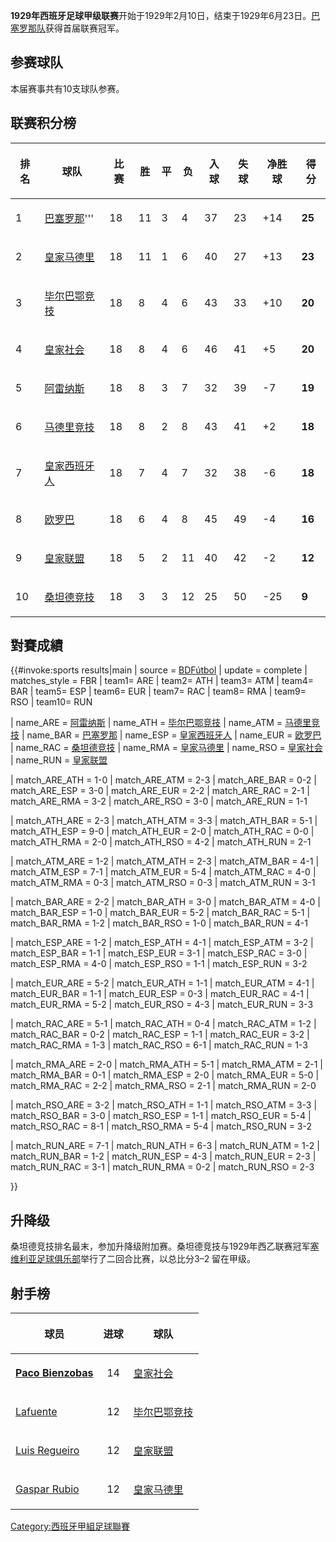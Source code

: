 {{NoteTA|G1=football|G2=西甲}}
'''1929年西班牙足球甲级联赛'''开始于1929年2月10日，结束于1929年6月23日。[[巴塞罗那足球俱乐部|巴塞罗那队]]获得首届联赛冠军。

== 参赛球队 ==
本届赛事共有10支球队参赛。

{{Image label begin|image=La Liga 1929.png|width={{{width|400}}}|float={{{float|right}}}}}
{{Image label small|x=0.40|y=0.14|scale={{{width|400}}}|text=[[格乔阿雷纳斯俱乐部|阿雷纳斯]]}}
{{Image label small|x=0.38|y=0.11|scale={{{width|400}}}|text=[[马德里竞技|马德里竞技]]}}
{{Image label small|x=0.58|y=0.09|scale={{{width|400}}}|text=[[皇家联盟俱乐部|皇家联盟]]}}
{{Image label small|x=0.56|y=0.13|scale={{{width|400}}}|text=[[皇家社会|皇家社会]]}}
{{Image label small|x=0.46|y=0.35|scale={{{width|400}}}|text=[[马德里竞技|马德里竞技]]}}
{{Image label small|x=0.69|y=0.25|scale={{{width|400}}}|text=[[欧罗巴体育俱乐部|欧罗巴]]}}
{{Image label small|x=0.85|y=0.27|scale={{{width|400}}}|text=[[西班牙人|西班牙人]]}}
{{Image label small|x=0.86|y=0.25|scale={{{width|400}}}|text=[[巴塞罗那足球俱乐部|巴塞罗那]]}}
{{Image label small|x=0.32|y=0.07|scale={{{width|400}}}|text=[[桑坦德竞技|桑坦德竞技]]}}
{{Image label small|x=0.47|y=0.33|scale={{{width|400}}}|text=[[皇家马德里|皇家马德里]]}}
{{Image label end}}

== 联赛积分榜 ==
{| class="wikitable" style="text-align: center;"
! 排名 !! 球队 !! 比赛 !! 胜 !! 平 !! 负 !! 入球 !!失球 !!净胜球 !!得分
|-align="center" 
| 1 ||align="left"| [[巴塞罗那足球俱乐部|巴塞罗那]]'''||18||11||3||4||37||23||+14 ||'''25'''
|-align="center" bgcolor="#EFEFEF"
| 2 ||align="left"|  [[皇家马德里|皇家马德里]]||18||11||1||6||40||27||+13||'''23'''
|-align="center" 
| 3 ||align="left"| [[毕尔巴鄂竞技|毕尔巴鄂竞技]] ||18||8||4||6||43||33||+10||'''20'''
|-align="center" bgcolor="#EFEFEF"
| 4 ||align="left"| [[皇家社会|皇家社会]] ||18||8||4||6||46||41||+5||'''20'''
|-align="center" 
| 5 ||align="left"| [[格乔阿雷纳斯俱乐部|阿雷纳斯]] ||18||8||3||7||32||39||-7||'''19'''
|-align="center" bgcolor="#EFEFEF"
| 6 ||align="left"| [[马德里竞技|马德里竞技]] ||18||8||2||8||43||41||+2||'''18'''
|-align="center" 
| 7 ||align="left"| [[皇家西班牙人|皇家西班牙人]] ||18||7||4||7||32||38||-6||'''18'''
|-align="center" bgcolor="#EFEFEF"
| 8 ||align="left"| [[欧罗巴体育俱乐部|欧罗巴]] ||18||6||4||8||45||49||-4||'''16'''
|-align="center" 
| 9 ||align="left"| [[皇家联盟俱乐部|皇家联盟]] ||18||5||2||11||40||42||-2||'''12'''
|-align="center" bgcolor="#ffff88"
| 10 ||align="left"| [[桑坦德竞技|桑坦德竞技]] ||18||3||3||12||25||50||-25||'''9'''
|}
== 對賽成績 ==
{{#invoke:sports results|main
| source = [http://www.bdfutbol.com/es/t/t1928-29.html BDFútbol]
| update = complete
| matches_style = FBR
| team1= ARE | team2= ATH | team3= ATM | team4= BAR | team5= ESP | team6= EUR | team7= RAC | team8= RMA | team9= RSO | team10= RUN

| name_ARE = [[格乔阿雷纳斯俱乐部|阿雷纳斯]]
| name_ATH = [[毕尔巴鄂竞技|毕尔巴鄂竞技]]
| name_ATM = [[马德里竞技|马德里竞技]]
| name_BAR = [[巴塞罗那足球俱乐部|巴塞罗那]]
| name_ESP = [[皇家西班牙人|皇家西班牙人]]
| name_EUR = [[欧罗巴体育俱乐部|欧罗巴]]
| name_RAC = [[桑坦德竞技|桑坦德竞技]]
| name_RMA = [[皇家马德里|皇家马德里]]
| name_RSO = [[皇家社会|皇家社会]]
| name_RUN = [[皇家联盟俱乐部|皇家联盟]]

| match_ARE_ATH = 1-0
| match_ARE_ATM = 2-3
| match_ARE_BAR = 0-2
| match_ARE_ESP = 3-0
| match_ARE_EUR = 2-2
| match_ARE_RAC = 2-1
| match_ARE_RMA = 3-2
| match_ARE_RSO = 3-0
| match_ARE_RUN = 1-1

| match_ATH_ARE = 2-3
| match_ATH_ATM = 3-3
| match_ATH_BAR = 5-1
| match_ATH_ESP = 9-0
| match_ATH_EUR = 2-0
| match_ATH_RAC = 0-0
| match_ATH_RMA = 2-0
| match_ATH_RSO = 4-2
| match_ATH_RUN = 2-1

| match_ATM_ARE = 1-2
| match_ATM_ATH = 2-3
| match_ATM_BAR = 4-1
| match_ATM_ESP = 7-1
| match_ATM_EUR = 5-4
| match_ATM_RAC = 4-0
| match_ATM_RMA = 0-3
| match_ATM_RSO = 0-3
| match_ATM_RUN = 3-1

| match_BAR_ARE = 2-2
| match_BAR_ATH = 3-0
| match_BAR_ATM = 4-0
| match_BAR_ESP = 1-0
| match_BAR_EUR = 5-2
| match_BAR_RAC = 5-1
| match_BAR_RMA = 1-2
| match_BAR_RSO = 1-0
| match_BAR_RUN = 4-1

| match_ESP_ARE = 1-2
| match_ESP_ATH = 4-1
| match_ESP_ATM = 3-2
| match_ESP_BAR = 1-1
| match_ESP_EUR = 3-1
| match_ESP_RAC = 3-0
| match_ESP_RMA = 4-0
| match_ESP_RSO = 1-1
| match_ESP_RUN = 3-2

| match_EUR_ARE = 5-2
| match_EUR_ATH = 1-1
| match_EUR_ATM = 4-1
| match_EUR_BAR = 1-1
| match_EUR_ESP = 0-3
| match_EUR_RAC = 4-1
| match_EUR_RMA = 5-2
| match_EUR_RSO = 4-3
| match_EUR_RUN = 3-3

| match_RAC_ARE = 5-1
| match_RAC_ATH = 0-4
| match_RAC_ATM = 1-2
| match_RAC_BAR = 0-2
| match_RAC_ESP = 1-1
| match_RAC_EUR = 3-2
| match_RAC_RMA = 1-3
| match_RAC_RSO = 6-1
| match_RAC_RUN = 1-3

| match_RMA_ARE = 2-0
| match_RMA_ATH = 5-1
| match_RMA_ATM = 2-1
| match_RMA_BAR = 0-1
| match_RMA_ESP = 2-0
| match_RMA_EUR = 5-0
| match_RMA_RAC = 2-2
| match_RMA_RSO = 2-1
| match_RMA_RUN = 2-0

| match_RSO_ARE = 3-2
| match_RSO_ATH = 1-1
| match_RSO_ATM = 3-3
| match_RSO_BAR = 3-0
| match_RSO_ESP = 1-1
| match_RSO_EUR = 5-4
| match_RSO_RAC = 8-1
| match_RSO_RMA = 5-4
| match_RSO_RUN = 3-2

| match_RUN_ARE = 7-1
| match_RUN_ATH = 6-3
| match_RUN_ATM = 1-2
| match_RUN_BAR = 1-2
| match_RUN_ESP = 4-3
| match_RUN_EUR = 2-3
| match_RUN_RAC = 3-1
| match_RUN_RMA = 0-2
| match_RUN_RSO = 2-3

}}

== 升降级 ==
桑坦德竞技排名最末，参加升降级附加赛。桑坦德竞技与1929年西乙联赛冠军[[塞维利亚足球俱乐部|塞维利亚足球俱乐部]]举行了二回合比赛，以总比分3–2 留在甲级。

==射手榜==

{| class="wikitable"
|-
!球员
!进球
!球队
|-
|{{flagicon|Spain|1785}} '''[[Paco_Bienzobas|Paco Bienzobas]]'''
|<center>14
|[[皇家社会|皇家社会]]
|-
|{{flagicon|Spain|1785}} [[Ramón_de_la_Fuente_Leal|Lafuente]]
|<center>12
|[[毕尔巴鄂竞技|毕尔巴鄂竞技]]
|-
|{{flagicon|Spain|1785}} [[Luis_Regueiro|Luis Regueiro]]
|<center>12
|[[皇家联盟俱乐部|皇家联盟]]
|-
|{{flagicon|Spain|1785}} [[Gaspar_Rubio|Gaspar Rubio]]
|<center>12
|[[皇家马德里|皇家马德里]]
|}

{{西班牙足球甲級聯賽賽季}}

[[Category:西班牙甲組足球聯賽|Category:西班牙甲組足球聯賽]]